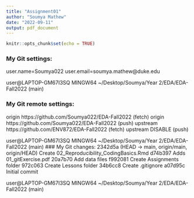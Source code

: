 ```yaml
---
title: "Assignment01"
author: "Soumya Mathew"
date: "2022-09-11"
output: pdf_document
---
```


```r
knitr::opts_chunk$set(echo = TRUE)
```

### My Git settings:
user.name=Soumya022
user.email=soumya.mathew@duke.edu

user@LAPTOP-GM67I3SQ MINGW64 ~/Desktop/Soumya/Year 2/EDA/EDA-Fall2022 (main)

### My Git remote settings:
origin  https://github.com/Soumya022/EDA-Fall2022 (fetch)
origin  https://github.com/Soumya022/EDA-Fall2022 (push)
upstream        https://github.com/ENV872/EDA-Fall2022 (fetch)
upstream        DISABLE (push)

user@LAPTOP-GM67I3SQ MINGW64 ~/Desktop/Soumya/Year 2/EDA/EDA-Fall2022 (main)
### My Git changes:
2342d5a (HEAD -> main, origin/main, origin/HEAD) Create 02_Reproducibility_CodingBasics.Rmd
d74b397 Adds 01_gitExercise.pdf
20a7b70 Add data files
f992081 Create Assignments folder
972c063 Create Lessons folder
34b6cc8 Create .gitignore
a07d95c Initial commit

user@LAPTOP-GM67I3SQ MINGW64 ~/Desktop/Soumya/Year 2/EDA/EDA-Fall2022 (main)